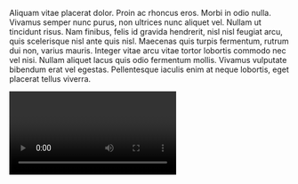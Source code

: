 Aliquam vitae placerat dolor. Proin ac rhoncus eros. Morbi in odio nulla. Vivamus semper nunc purus, non ultrices nunc aliquet vel. Nullam ut tincidunt risus. Nam finibus, felis id gravida hendrerit, nisl nisl feugiat arcu, quis scelerisque nisl ante quis nisl. Maecenas quis turpis fermentum, rutrum dui non, varius mauris. Integer vitae arcu vitae tortor lobortis commodo nec vel nisi. Nullam aliquet lacus quis odio fermentum mollis. Vivamus vulputate bibendum erat vel egestas. Pellentesque iaculis enim at neque lobortis, eget placerat tellus viverra.



<Video provider="youtube" id="TM1dflrZaoY?si">

</Video>
